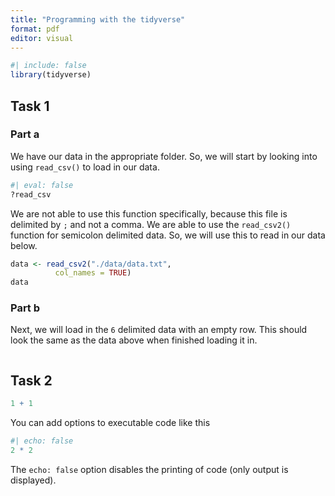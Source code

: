 ```yaml
---
title: "Programming with the tidyverse"
format: pdf
editor: visual
---
```


```r
#| include: false
library(tidyverse)
```

## Task 1

### Part a

We have our data in the appropriate folder. So, we will start by looking into using `read_csv()` to load in our data.

```r
#| eval: false
?read_csv
```

We are not able to use this function specifically, because this file is delimited by `;` and not a comma. We are able to use the `read_csv2()` function for semicolon delimited data. So, we will use this to read in our data below.

```r
data <- read_csv2("./data/data.txt",
          col_names = TRUE)
data
```

### Part b

Next, we will load in the `6` delimited data with an empty row. This should look the same as the data above when finished loading it in.

```r

```

## Task 2

```r
1 + 1
```

You can add options to executable code like this

```r
#| echo: false
2 * 2
```

The `echo: false` option disables the printing of code (only output is displayed).
